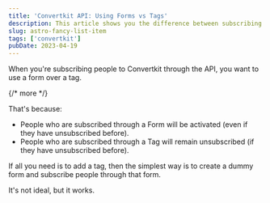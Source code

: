 ```yaml
---
title: 'Convertkit API: Using Forms vs Tags'
description: This article shows you the difference between subscribing people to Forms vs Tags. To make sure things work correctly, you want to subscribe people through Forms, not Tags.
slug: astro-fancy-list-item
tags: ['convertkit']
pubDate: 2023-04-19
---
```


When you're subscribing people to Convertkit through the API, you want to use a form over a tag.

{/* more */}

That's because:

- People who are subscribed through a Form will be activated (even if they have unsubscribed before).
- People who are subscribed through a Tag will remain unsubscribed (if they have unsubscribed before).

If all you need is to add a tag, then the simplest way is to create a dummy form and subscribe people through that form.

It's not ideal, but it works.
